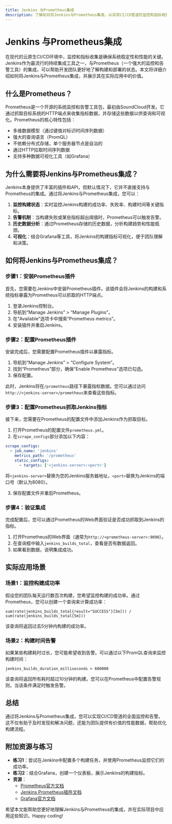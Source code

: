 ```yaml
---
title: Jenkins 与Prometheus集成
description: 了解如何将Jenkins与Prometheus集成，以实现CI/CD管道的监控和指标收集。
---
```


# Jenkins 与Prometheus集成

在现代的云原生CI/CD环境中，监控和指标收集是确保系统稳定性和性能的关键。Jenkins作为最流行的持续集成工具之一，与Prometheus（一个强大的监控和告警工具）的集成，可以帮助开发团队更好地了解构建和部署的状态。本文将详细介绍如何将Jenkins与Prometheus集成，并展示其在实际应用中的价值。

## 什么是Prometheus？

Prometheus是一个开源的系统监控和告警工具包，最初由SoundCloud开发。它通过抓取目标系统的HTTP端点来收集指标数据，并存储这些数据以供查询和可视化。Prometheus的核心特性包括：

- 多维数据模型（通过键值对标识时间序列数据）
- 强大的查询语言（PromQL）
- 不依赖分布式存储，单个服务器节点是自治的
- 通过HTTP拉取时间序列数据
- 支持多种数据可视化工具（如Grafana）

## 为什么需要将Jenkins与Prometheus集成？

Jenkins本身提供了丰富的插件和API，但默认情况下，它并不直接支持与Prometheus的集成。通过将Jenkins与Prometheus集成，您可以：

1. **监控构建状态**：实时监控Jenkins构建的成功率、失败率、构建时间等关键指标。
2. **告警机制**：当构建失败或某些指标超出阈值时，Prometheus可以触发告警。
3. **历史数据分析**：通过Prometheus存储的历史数据，分析构建趋势和性能瓶颈。
4. **可视化**：结合Grafana等工具，将Jenkins的构建指标可视化，便于团队理解和决策。

## 如何将Jenkins与Prometheus集成？

### 步骤1：安装Prometheus插件

首先，您需要在Jenkins中安装Prometheus插件。该插件会将Jenkins的构建和系统指标暴露为Prometheus可以抓取的HTTP端点。

1. 登录Jenkins控制台。
2. 导航到“Manage Jenkins” > “Manage Plugins”。
3. 在“Available”选项卡中搜索“Prometheus metrics”。
4. 安装插件并重启Jenkins。

### 步骤2：配置Prometheus插件

安装完成后，您需要配置Prometheus插件以暴露指标。

1. 导航到“Manage Jenkins” > “Configure System”。
2. 找到“Prometheus”部分，确保“Enable Prometheus”选项已勾选。
3. 保存配置。

此时，Jenkins将在`/prometheus`路径下暴露指标数据。您可以通过访问`http://<jenkins-server>/prometheus`来查看这些指标。

### 步骤3：配置Prometheus抓取Jenkins指标

接下来，您需要在Prometheus的配置文件中添加Jenkins作为抓取目标。

1. 打开Prometheus的配置文件`prometheus.yml`。
2. 在`scrape_configs`部分添加以下内容：

```yaml
scrape_configs:
  - job_name: 'jenkins'
    metrics_path: '/prometheus'
    static_configs:
      - targets: ['<jenkins-server>:<port>']
```

将`<jenkins-server>`替换为您的Jenkins服务器地址，`<port>`替换为Jenkins的端口号（默认为8080）。

3. 保存配置文件并重启Prometheus。

### 步骤4：验证集成

完成配置后，您可以通过Prometheus的Web界面验证是否成功抓取到Jenkins的指标。

1. 打开Prometheus的Web界面（通常为`http://<prometheus-server>:9090`）。
2. 在查询框中输入`jenkins_builds_total`，查看是否有数据返回。
3. 如果看到数据，说明集成成功。

## 实际应用场景

### 场景1：监控构建成功率

假设您的团队每天运行数百次构建，您希望监控构建的成功率。通过Prometheus，您可以创建一个查询来计算成功率：

```promql
sum(rate(jenkins_builds_total{result="SUCCESS"}[5m])) / sum(rate(jenkins_builds_total[5m]))
```

该查询将返回过去5分钟内构建的成功率。

### 场景2：构建时间告警

如果某些构建耗时过长，您可能希望收到告警。可以通过以下PromQL查询来监控构建时间：

```promql
jenkins_builds_duration_milliseconds > 600000
```

该查询将返回所有耗时超过10分钟的构建。您可以在Prometheus中配置告警规则，当该条件满足时触发告警。

## 总结

通过将Jenkins与Prometheus集成，您可以实现CI/CD管道的全面监控和告警。这不仅有助于及时发现和解决问题，还能为团队提供有价值的性能数据，帮助优化构建流程。

## 附加资源与练习

- **练习1**：尝试在Jenkins中配置多个构建任务，并使用Prometheus监控它们的成功率。
- **练习2**：结合Grafana，创建一个仪表板，展示Jenkins的构建指标。
- **资源**：
  - [Prometheus官方文档](https://prometheus.io/docs/)
  - [Jenkins Prometheus插件文档](https://plugins.jenkins.io/prometheus/)
  - [Grafana官方文档](https://grafana.com/docs/)

希望本文能帮助您更好地理解Jenkins与Prometheus的集成，并在实际项目中应用这些知识。Happy coding!
